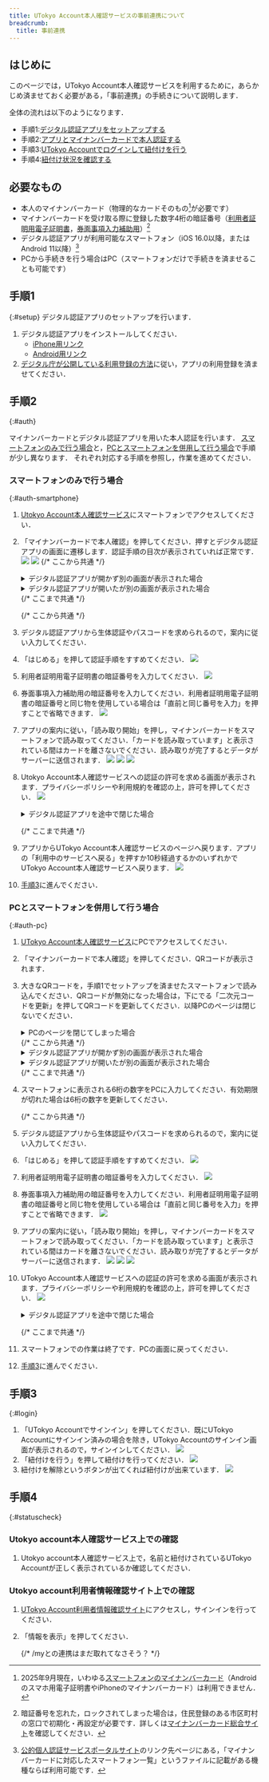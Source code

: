 ```yaml
---
title: UTokyo Account本人確認サービスの事前連携について
breadcrumb:
  title: 事前連携
---
```


## はじめに
このページでは，UTokyo Account本人確認サービスを利用するために，あらかじめ済ませておく必要がある，「事前連携」の手続きについて説明します．

全体の流れは以下のようになります．

- 手順1:[デジタル認証アプリをセットアップする](#setup)
- 手順2:[アプリとマイナンバーカードで本人認証する](#auth)
- 手順3:[UTokyo Accountでログインして紐付けを行う](#login)
- 手順4:[紐付け状況を確認する](#statuscheck)


## 必要なもの

- 本人のマイナンバーカード（物理的なカードそのもの[^1]が必要です）
- マイナンバーカードを受け取る際に登録した数字4桁の暗証番号（[利用者証明用電子証明書](https://faq.myna.go.jp/faq/show/3494)，[券面事項入力補助用](https://faq.myna.go.jp/faq/show/2385)）[^2]
- デジタル認証アプリが利用可能なスマートフォン（iOS 16.0以降，またはAndroid 11以降）[^3]
- PCから手続きを行う場合はPC（スマートフォンだけで手続きを済ませることも可能です）

[^1]: 2025年9月現在，いわゆる[スマートフォンのマイナンバーカード](https://www.digital.go.jp/policies/mynumber/smartphone-certification)（Androidのスマホ用電子証明書やiPhoneのマイナンバーカード）は利用できません．
[^2]: 暗証番号を忘れた，ロックされてしまった場合は，住民登録のある市区町村の窓口で初期化・再設定が必要です．詳しくは[マイナンバーカード総合サイト](https://www.kojinbango-card.go.jp/faq_pin3/)を確認してください．
[^3]: [公的個人認証サービスポータルサイト](https://www.jpki.go.jp/prepare/reader_writer.html)のリンク先ページにある，「マイナンバーカードに対応したスマートフォン一覧」というファイルに記載がある機種ならば利用可能です．


## 手順1
{:#setup}
デジタル認証アプリのセットアップを行います．

1. デジタル認証アプリをインストールしてください．
    - [iPhone用リンク](https://apps.apple.com/jp/app/id6454900894)
    - [Android用リンク](https://play.google.com/store/apps/details?id=jp.go.digital.auth_and_sign)
1. [デジタル庁が公開している利用登録の方法](https://services.digital.go.jp/auth-and-sign/start-guide/)に従い，アプリの利用登録を済ませてください．

## 手順2
{:#auth}

マイナンバーカードとデジタル認証アプリを用いた本人認証を行います．
[スマートフォンのみで行う場合](#auth-smartphone)と，[PCとスマートフォンを併用して行う場合](#auth-pc)で手順が少し異なります．
それぞれ対応する手順を参照し，作業を進めてください．

### スマートフォンのみで行う場合
{:#auth-smartphone}

1. [Utokyo Account本人確認サービス](https://identification.adm.u-tokyo.ac.jp/verify/)にスマートフォンでアクセスしてください．
1. 「マイナンバーカードで本人確認」を押してください．押すとデジタル認証アプリの画面に遷移します．認証手順の目次が表示されていれば正常です．
    ![](service_step1.png)
    ![](auth_app_initial.png)
    {/* ここから共通 */}
    <details>
    <summary>デジタル認証アプリが開かず別の画面が表示された場合</summary>

    ![](promote_install.png)
    アプリがインストールされていない場合はアプリのインストールを促す画面が表示されます．
    ブラウザのの表示倍率の設定によってはPCからのアクセスと判定され，QRコードが表示される画面になることもあります．
    いずれの場合でも，手順1に戻り，デジタル認証アプリのインストールと利用登録を行ってください．
    </details>

    <details>
    <summary>デジタル認証アプリが開いたが別の画面が表示された場合</summary>

    アプリはインストールされているが，利用登録がまだの状態であったため，利用登録手続きが開始された可能性があります．手順1に戻り，アプリの利用登録を行ってください．
    </details>
    {/* ここまで共通 */}

    {/* ここから共通 */}
1.  デジタル認証アプリから生体認証やパスコードを求められるので，案内に従い入力してください．
1. 「はじめる」を押して認証手順をすすめてください．
    ![](auth_app_initial.png)
1. 利用者証明用電子証明書の暗証番号を入力してください．
    ![](auth_app_pass1.png)
1. 券面事項入力補助用の暗証番号を入力してください．利用者証明用電子証明書の暗証番号と同じ物を使用している場合は「直前と同じ番号を入力」を押すことで省略できます．
    ![](auth_app_pass2.png)
1. アプリの案内に従い，「読み取り開始」を押し，マイナンバーカードをスマートフォンで読み取ってください．「カードを読み取っています」と表示されている間はカードを離さないでください．読み取りが完了するとデータがサーバーに送信されます．
    ![](auth_app_read1.png)
    ![](auth_app_read2.png)
    ![](auth_app_read3.png)
1. Utokyo Account本人確認サービスへの認証の許可を求める画面が表示されます．プライバシーポリシーや利用規約を確認の上，許可を押してください．
    ![](auth_app_permittion1.png)

    <details>
    <summary>デジタル認証アプリを途中で閉じた場合</summary>

    ![](auth_app_cancel_popup.png)
    ![](badrequest.png)
    「認証と情報提供を中止しますか」というポップアップが出現し，中止を選択した場合，Utokyo Account本人確認サービス側が対応していないためBad Requestと表示されるページに移動します．Utokyo Account本人確認サービスのページにアクセスし直し，手順2の最初からやり直してください．
    このポップアップのキャンセルを押した場合は続けて手順を進めてください．
    </details>

    {/* ここまで共通 */}
1. アプリからUTokyo Account本人確認サービスのページへ戻ります．アプリの「利用中のサービスへ戻る」を押すか10秒経過するかのいずれかでUTokyo Account本人確認サービスへ戻ります．
    ![](auth_app_end.png)
1. [手順3](#login)に進んでください．

### PCとスマートフォンを併用して行う場合
{:#auth-pc}

1. [UTokyo Account本人確認サービス](https://identification.adm.u-tokyo.ac.jp/verify/)にPCでアクセスしてください．
1. 「マイナンバーカードで本人確認」を押してください．QRコードが表示されます．
1. 大きなQRコードを，手順1でセットアップを済ませたスマートフォンで読み込んでください．QRコードが無効になった場合は，下にでる「二次元コードを更新」を押してQRコードを更新してください．以降PCのページは閉じないでください．
    
    <details>
    <summary>PCのページを閉じてしまった場合</summary>
    手順2の最初からやり直してください．
    </details>
    {/* ここから共通 */}
    <details>
    <summary>デジタル認証アプリが開かず別の画面が表示された場合</summary>

    ![](promote_install.png)
    アプリがインストールされていない場合はアプリのインストールを促す画面が表示されます．
    ブラウザのの表示倍率の設定によってはPCからのアクセスと判定され，QRコードが表示される画面になることもあります．
    いずれの場合でも，手順1に戻り，デジタル認証アプリのインストールと利用登録を行ってください．
    </details>

    <details>
    <summary>デジタル認証アプリが開いたが別の画面が表示された場合</summary>

    アプリはインストールされているが，利用登録がまだの状態であったため，利用登録手続きが開始された可能性があります．手順1に戻り，アプリの利用登録を行ってください．
    </details>
    {/* ここまで共通 */}

1. スマートフォンに表示される6桁の数字をPCに入力してください．有効期限が切れた場合は6桁の数字を更新してください．

    {/* ここから共通 */}
1.  デジタル認証アプリから生体認証やパスコードを求められるので，案内に従い入力してください．
1. 「はじめる」を押して認証手順をすすめてください．
    ![](auth_app_initial.png)
1. 利用者証明用電子証明書の暗証番号を入力してください．
    ![](auth_app_pass1.png)
1. 券面事項入力補助用の暗証番号を入力してください．利用者証明用電子証明書の暗証番号と同じ物を使用している場合は「直前と同じ番号を入力」を押すことで省略できます．
    ![](auth_app_pass2.png)
1. アプリの案内に従い，「読み取り開始」を押し，マイナンバーカードをスマートフォンで読み取ってください．「カードを読み取っています」と表示されている間はカードを離さないでください．読み取りが完了するとデータがサーバーに送信されます．
    ![](auth_app_read1.png)
    ![](auth_app_read2.png)
    ![](auth_app_read3.png)
1. UTokyo Account本人確認サービスへの認証の許可を求める画面が表示されます．プライバシーポリシーや利用規約を確認の上，許可を押してください．
    ![](auth_app_permittion1.png)

    <details>
    <summary>デジタル認証アプリを途中で閉じた場合</summary>

    ![](auth_app_cancel_popup.png)
    ![](badrequest.png)
    「認証と情報提供を中止しますか」というポップアップが出現し，中止を選択した場合，UTokyo Account本人確認サービス側が対応していないためBad Requestと表示されるページに移動します．UTokyo Account本人確認サービスのページにアクセスし直し，手順2の最初からやり直してください．
    このポップアップのキャンセルを押した場合は続けて手順を進めてください．
    </details>

    {/* ここまで共通 */}

1. スマートフォンでの作業は終了です．PCの画面に戻ってください．
1. [手順3](#login)に進んでください．

## 手順3
{:#login}

1. 「UTokyo Accountでサインイン」を押してください．既にUTokyo Accountにサインイン済みの場合を除き，UTokyo Accountのサインイン画面が表示されるので，サインインしてください．
    ![](service_step2.png)
1. 「紐付けを行う」を押して紐付けを行ってください．
    ![](service_step3.png)
1. 紐付けを解除というボタンが出てくれば紐付けが出来ています．
    ![](service_step4.png)

## 手順4
{:#statuscheck}

### Utokyo account本人確認サービス上での確認
1. Utokyo account本人確認サービス上で，名前と紐付けされているUTokyo Accountが正しく表示されているか確認してください．
### Utokyo account利用者情報確認サイト上での確認
1. [UTokyo Account利用者情報確認サイト](https://login.adm.u-tokyo.ac.jp/my/)にアクセスし，サインインを行ってください．
1. 「情報を表示」を押してください．

    {/* /myとの連携はまだ取れてなさそう？ */}
